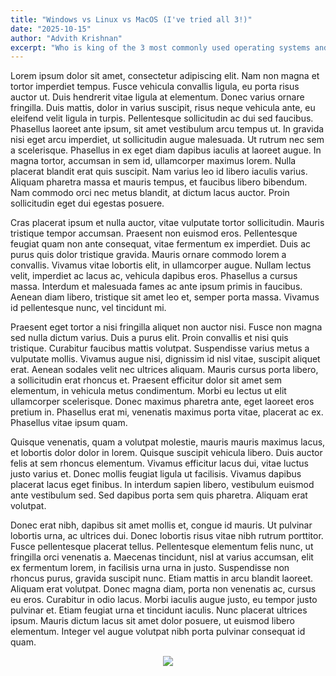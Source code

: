 ```yaml
---
title: "Windows vs Linux vs MacOS (I've tried all 3!)"
date: "2025-10-15"
author: "Advith Krishnan"
excerpt: "Who is king of the 3 most commonly used operating systems and why?"
---
```


Lorem ipsum dolor sit amet, consectetur adipiscing elit. Nam non magna et tortor imperdiet tempus. Fusce vehicula convallis ligula, eu porta risus auctor ut. Duis hendrerit vitae ligula at elementum. Donec varius ornare fringilla. Duis mattis, dolor in varius suscipit, risus neque vehicula ante, eu eleifend velit ligula in turpis. Pellentesque sollicitudin ac dui sed faucibus. Phasellus laoreet ante ipsum, sit amet vestibulum arcu tempus ut. In gravida nisi eget arcu imperdiet, ut sollicitudin augue malesuada. Ut rutrum nec sem a scelerisque. Phasellus in ex eget diam dapibus iaculis at laoreet augue. In magna tortor, accumsan in sem id, ullamcorper maximus lorem. Nulla placerat blandit erat quis suscipit. Nam varius leo id libero iaculis varius. Aliquam pharetra massa et mauris tempus, et faucibus libero bibendum. Nam commodo orci nec metus blandit, at dictum lacus auctor. Proin sollicitudin eget dui egestas posuere.

Cras placerat ipsum et nulla auctor, vitae vulputate tortor sollicitudin. Mauris tristique tempor accumsan. Praesent non euismod eros. Pellentesque feugiat quam non ante consequat, vitae fermentum ex imperdiet. Duis ac purus quis dolor tristique gravida. Mauris ornare commodo lorem a convallis. Vivamus vitae lobortis elit, in ullamcorper augue. Nullam lectus velit, imperdiet ac lacus ac, vehicula dapibus eros. Phasellus a cursus massa. Interdum et malesuada fames ac ante ipsum primis in faucibus. Aenean diam libero, tristique sit amet leo et, semper porta massa. Vivamus id pellentesque nunc, vel tincidunt mi.

Praesent eget tortor a nisi fringilla aliquet non auctor nisi. Fusce non magna sed nulla dictum varius. Duis a purus elit. Proin convallis et nisi quis tristique. Curabitur faucibus mattis volutpat. Suspendisse varius metus a vulputate mollis. Vivamus augue nisi, dignissim id nisl vitae, suscipit aliquet erat. Aenean sodales velit nec ultrices aliquam. Mauris cursus porta libero, a sollicitudin erat rhoncus et. Praesent efficitur dolor sit amet sem elementum, in vehicula metus condimentum. Morbi eu lectus ut elit ullamcorper scelerisque. Donec maximus pharetra ante, eget laoreet eros pretium in. Phasellus erat mi, venenatis maximus porta vitae, placerat ac ex. Phasellus vitae ipsum quam.

Quisque venenatis, quam a volutpat molestie, mauris mauris maximus lacus, et lobortis dolor dolor in lorem. Quisque suscipit vehicula libero. Duis auctor felis at sem rhoncus elementum. Vivamus efficitur lacus dui, vitae luctus justo varius et. Donec mollis feugiat ligula ut facilisis. Vivamus dapibus placerat lacus eget finibus. In interdum sapien libero, vestibulum euismod ante vestibulum sed. Sed dapibus porta sem quis pharetra. Aliquam erat volutpat.

Donec erat nibh, dapibus sit amet mollis et, congue id mauris. Ut pulvinar lobortis urna, ac ultrices dui. Donec lobortis risus vitae nibh rutrum porttitor. Fusce pellentesque placerat tellus. Pellentesque elementum felis nunc, ut fringilla orci venenatis a. Maecenas tincidunt, nisl at varius accumsan, elit ex fermentum lorem, in facilisis urna urna in justo. Suspendisse non rhoncus purus, gravida suscipit nunc. Etiam mattis in arcu blandit laoreet. Aliquam erat volutpat. Donec magna diam, porta non venenatis ac, cursus eu eros. Curabitur in odio lacus. Morbi iaculis augue justo, eu tempor justo pulvinar et. Etiam feugiat urna et tincidunt iaculis. Nunc placerat ultrices ipsum. Mauris dictum lacus sit amet dolor posuere, ut euismod libero elementum. Integer vel augue volutpat nibh porta pulvinar consequat id quam.

<p align="center">
  <img src="https://picsum.photos/id/237/400" />
</p>